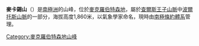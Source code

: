{{coord|70|24|S|66|31|E|source:GNIS|display=title}}

'''麥卡錫山'''（{{lang-en|Mount McCarthy}}）是[[南極洲|南極洲]]的山峰，位於[[麥克羅伯特森地|麥克羅伯特森地]]，屬於[[查爾斯王子山脈|查爾斯王子山脈]]中[[波爾托斯山脈|波爾托斯山脈]]的一部分，海拔高度1,860米，以氣象學家命名，現時由[[南極條約體系|南極條約體系]]管理。

{{DEFAULTSORT:Mount McCarthy}}
[[Category:麥克羅伯特森地山峰|Category:麥克羅伯特森地山峰]]


{{MacRobertsonLand-geo-stub}}